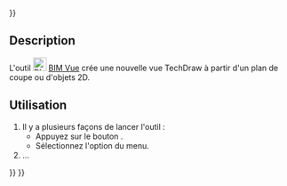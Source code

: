 <languages/>
{{UnfinishedDocu{{#translation:}}}}

{{Docnav/fr
|[[BIM_TDPage/fr|Feuille Techdraw]]
|[[BIM_SetWPTop/fr|Plan de travail en haut]]
|[[BIM_Workbench/fr|Atelier BIM]]
|IconR=BIM_TDPage.svg
|IconR=BIM_SetWPTop.svg
|IconC=Workbench_BIM.svg
}}

{{GuiCommand/fr
|Name=BIM TDView
|Name/fr=BIM Vue
|MenuLocation=Annotation → Insérer une vue
|Workbenches=[[BIM_Workbench/fr|BIM]]
|Shortcut=
|Version=1.0
|SeeAlso=
}}

<span id="Description"></span>
==Description==

L'outil [[Image:BIM_TDView.svg|24px]] [[BIM_TDView/fr|BIM Vue]] crée une nouvelle vue TechDraw à partir d'un plan de coupe ou d'objets 2D.

<span id="Usage"></span>
==Utilisation==

# Il y a plusieurs façons de lancer l'outil :
#* Appuyez sur le bouton {{Button|[[Image:BIM_TDView.svg|16px]] [[BIM_TDView/fr|Insérer une vue]]}}.
#* Sélectionnez l'option {{MenuCommand|Annotation → [[Image:BIM_TDView.svg|16px]] Insérer une vue}} du menu.
# ...


{{Docnav/fr
|[[BIM_TDPage/fr|Feuille Techdraw]]
|[[BIM_SetWPTop/fr|Plan de travail en haut]]
|[[BIM_Workbench/fr|Atelier BIM]]
|IconR=BIM_TDPage.svg
|IconR=BIM_SetWPTop.svg
|IconC=Workbench_BIM.svg
}}

{{BIM_Tools_navi{{#translation:}}}}
{{Userdocnavi{{#translation:}}}}